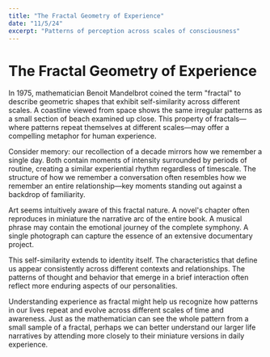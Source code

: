 ```yaml
---
title: "The Fractal Geometry of Experience"
date: "11/5/24"
excerpt: "Patterns of perception across scales of consciousness"
---
```


# The Fractal Geometry of Experience

In 1975, mathematician Benoit Mandelbrot coined the term "fractal" to describe geometric shapes that exhibit self-similarity across different scales. A coastline viewed from space shows the same irregular patterns as a small section of beach examined up close. This property of fractals—where patterns repeat themselves at different scales—may offer a compelling metaphor for human experience.

Consider memory: our recollection of a decade mirrors how we remember a single day. Both contain moments of intensity surrounded by periods of routine, creating a similar experiential rhythm regardless of timescale. The structure of how we remember a conversation often resembles how we remember an entire relationship—key moments standing out against a backdrop of familiarity.

Art seems intuitively aware of this fractal nature. A novel's chapter often reproduces in miniature the narrative arc of the entire book. A musical phrase may contain the emotional journey of the complete symphony. A single photograph can capture the essence of an extensive documentary project.

This self-similarity extends to identity itself. The characteristics that define us appear consistently across different contexts and relationships. The patterns of thought and behavior that emerge in a brief interaction often reflect more enduring aspects of our personalities.

Understanding experience as fractal might help us recognize how patterns in our lives repeat and evolve across different scales of time and awareness. Just as the mathematician can see the whole pattern from a small sample of a fractal, perhaps we can better understand our larger life narratives by attending more closely to their miniature versions in daily experience.